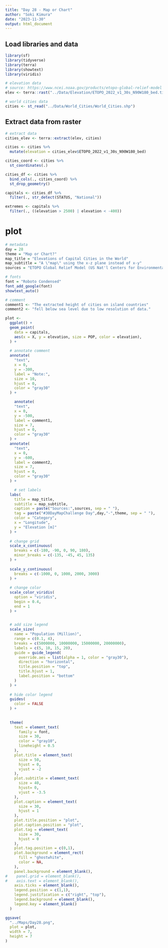 ```yaml
---
title: "Day 28 - Map or Chart"
author: "Soki Kimura"
date: "2023-11-30"
output: html_document
---
```


## Load libraries and data

```r

library(sf)
library(tidyverse)
library(terra)
library(showtext)
library(viridis)

```

```r

# elevation data
# source: https://www.ncei.noaa.gov/products/etopo-global-relief-model
elev <- terra::rast("../Data/Elevation/ETOPO_2022_v1_30s_N90W180_bed.tif")

# world cities data
cities <- st_read("../Data/World_Cities/World_Cities.shp")

```

## Extract data from raster

```r

# extract data
cities_elev <- terra::extract(elev, cities)

cities <- cities %>%
  mutate(elevation = cities_elev$ETOPO_2022_v1_30s_N90W180_bed)

```


```r

cities_coord <- cities %>%
  st_coordinates(.)

cities_df <- cities %>%
  bind_cols(., cities_coord) %>%
  st_drop_geometry()

capitals <- cities_df %>%
  filter(., str_detect(STATUS, "National"))

extremes <- capitals %>%
  filter(., ((elevation > 2500) | elevation < -400))

```


# plot

```r

# metadata
day = 28
theme = "Map or Chart?"
map_title = "Elevations of Capital Cities in the World"
map_subtitle = "A \"map\" using the x-z plane instead of x-y"
sources = "ETOPO Global Relief Model (US Nat'l Centers for Environmental Information)"

# fonts
font = "Roboto Condensed"
font_add_google(font)
showtext_auto()

# comment
comment1 <- "The extracted height of cities on island countries"
comment2 <- "fell below sea level due to low resolution of data."

plot <- 
  ggplot() +
  geom_point(
    data = capitals,
    aes(x = X, y = elevation, size = POP, color = elevation),
  ) +
  
  # annotate comment
  annotate(
    "text",
    x = 0,
    y = -300,
    label = "Note:",
    size = 10,
    hjust = 0,
    color = "gray30"
  ) +

    annotate(
    "text",
    x = 0,
    y = -500,
    label = comment1,
    size = 7,
    hjust = 0,
    color = "gray30"
  ) +
  annotate(
    "text",
    x = 0,
    y = -600,
    label = comment2,
    size = 7,
    hjust = 0,
    color = "gray30"
  ) +

    # set labels
  labs(
    title = map_title,
    subtitle = map_subtitle,
    caption = paste("Sources:",sources, sep = " "),
    tag = paste("#30DayMapChallenge Day",day,"-",theme, sep = " "),
    color = "Category",
    x = "Longitude",
    y = "Elevation [m]"
  ) +
  
  # change grid
  scale_x_continuous(
    breaks = c(-180, -90, 0, 90, 180),
    minor_breaks = c(-135, -45, 45, 135)
  ) +
  
  scale_y_continuous(
    breaks = c(-1000, 0, 1000, 2000, 3000)
  ) +
    
  # change color
  scale_color_viridis(
    option = "viridis",
    begin = 0.4,
    end = 1
  ) +

      
  # add size legend
  scale_size(
    name = "Population (Million)",
    range = c(0.1, 4),
    breaks = c(5000000, 10000000, 15000000, 20000000),
    labels = c(5, 10, 15, 20),
    guide = guide_legend(
      override.aes = list(alpha = 1, color = "gray30"),
      direction = "horizontal",
      title.position = "top",
      title.hjust = 1,
      label.position = "bottom"
    )
  ) +
  
  # hide color legend
  guides(
    color = FALSE
  ) +
  
  
  theme(
    text = element_text(
      family = font,
      size = 30,
      color = "gray10",
      lineheight = 0.5
    ),
    plot.title = element_text(
      size = 50,
      hjust = 0,
      vjust = -2
    ),
    plot.subtitle = element_text(
      size = 40,
      hjust= 0,
      vjust = -3.5
    ),
    plot.caption = element_text(
      size = 30,
      hjust = 1
    ),
    plot.title.position = "plot",
    plot.caption.position = "plot",
    plot.tag = element_text(
      size = 30,
      hjust = 0
    ),
    plot.tag.position = c(0,1),
    plot.background = element_rect(
      fill = "ghostwhite",
      color = NA,
    ),
    panel.background = element_blank(),
#    panel.grid = element_blank(),
#    axis.text = element_blank(),
    axis.ticks = element_blank(),
    legend.position = c(1,1),
    legend.justification = c("right", "top"),
    legend.background = element_blank(),
    legend.key = element_blank()
  )

ggsave(
  "../Maps/Day28.png",
  plot = plot,
  width = 7,
  height = 7
)

```

